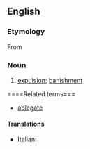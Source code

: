 ==English==

===Etymology===
From {{etyl|la}} {{term|ablegatio|ablēgātio|lang=la|a sending away, banishment}}

===Noun===
{{en-noun}}

#{{obsolete}} [[expulsion]]; [[banishment]]

====Related terms===
*[[ablegate]]

====Translations====
*Italian: {{t-|it|ablegazione|f}}